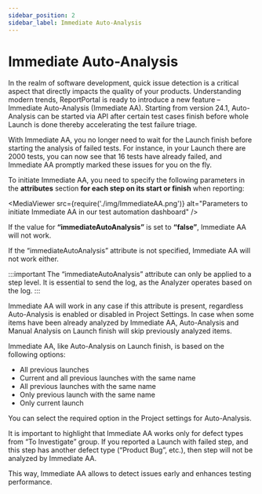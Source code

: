 ```yaml
---
sidebar_position: 2
sidebar_label: Immediate Auto-Analysis
---
```


# Immediate Auto-Analysis

In the realm of software development, quick issue detection is a critical aspect that directly impacts the quality of your products. Understanding modern trends, ReportPortal is ready to introduce a new feature – Immediate Auto-Analysis (Immediate AA). Starting from version 24.1, Auto-Analysis can be started via API after certain test cases finish before whole Launch is done thereby accelerating the test failure triage.

With Immediate AA, you no longer need to wait for the Launch finish before starting the analysis of failed tests. For instance, in your Launch there are 2000 tests, you can now see that 16 tests have already failed, and Immediate AA promptly marked these issues for you on the fly.

To initiate Immediate AA, you need to specify the following parameters in the **attributes** section **for each step on its start or finish** when reporting:

<MediaViewer src={require('./img/ImmediateAA.png')} alt="Parameters to initiate Immediate AA in our test automation dashboard" />

If the value for **“immediateAutoAnalysis”** is set to **“false”**, Immediate AA will not work.

If the “immediateAutoAnalysis” attribute is not specified, Immediate AA will not work either.

:::important
The “immediateAutoAnalysis” attribute can only be applied to a step level. It is essential to send the log, as the Analyzer operates based on the log.
:::

Immediate AA will work in any case if this attribute is present, regardless Auto-Analysis is enabled or disabled in Project Settings. In case when some items have been already analyzed by Immediate AA, Auto-Analysis and Manual Analysis on Launch finish will skip previously analyzed items.

Immediate AA, like Auto-Analysis on Launch finish, is based on the following options:

* All previous launches
* Current and all previous launches with the same name
* All previous launches with the same name
* Only previous launch with the same name
* Only current launch

You can select the required option in the Project settings for Auto-Analysis.

It is important to highlight that Immediate AA works only for defect types from “To Investigate” group. If you reported a Launch with failed step, and this step has another defect type (“Product Bug”, etc.), then step will not be analyzed by Immediate AA.

This way, Immediate AA allows to detect issues early and enhances testing performance.

<MediaViewer src="https://youtu.be/YR2lYtpukks" alt="Immediate Auto-Analysis: how it works" type="video" />

<MediaViewer src="https://youtu.be/kZ--1DFJGYg" alt="Immediate Auto-Analysis feature in our test automation reporting dashboard" type="video" />
